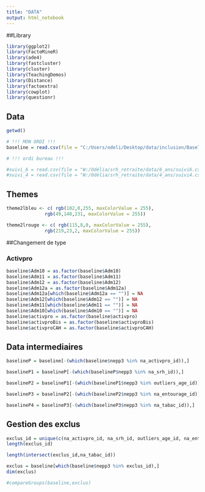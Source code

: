 ---
title: "DATA"
output: html_notebook
---
##Library
```{r}
library(ggplot2)
library(FactoMineR)
library(ade4)
library(fastcluster)
library(cluster)
library(TeachingDemos)
library(Distance)
library(factoextra)
library(cowplot)
library(questionr)

```
## Data
```{r}
getwd()

# !!! MON ORDI !!!
baseline = read.csv(file = "C:/Users/odeli/Desktop/data/inclusion/Baseline.csv", header = TRUE, row.names = NULL, sep = ';')

# !!! ordi bureau !!!

#suivi_6 = read.csv(file = "W:/Odélia/srh_retraite/data/6_ans/suivi6.csv", header = TRUE, row.names = NULL, sep = ";")
#suivi_4 = read.csv(file = "W:/Odélia/srh_retraite/data/4_ans/suivi4.csv", header = TRUE, row.names = NULL, sep = ";")
```
## Themes

```{r}
theme2lbleu <- c( rgb(102,0,255, maxColorValue = 255),
              rgb(49,140,231, maxColorValue = 255))
```
```{r}
theme2lrouge <- c( rgb(115,8,0, maxColorValue = 255),
              rgb(219,23,2, maxColorValue = 255))
```

##Changement de type

### Activpro
```{r}
baseline$Adm10 = as.factor(baseline$Adm10)
baseline$Adm11 = as.factor(baseline$Adm11)
baseline$Adm12 = as.factor(baseline$Adm12)
baseline$Adm12a = as.factor(baseline$Adm12a)
baseline$Adm12a[which(baseline$Adm12a == "")] = NA
baseline$Adm12[which(baseline$Adm12 == "")] = NA
baseline$Adm11[which(baseline$Adm11 == "")] = NA
baseline$Adm10[which(baseline$Adm10 == "")] = NA
baseline$activpro = as.factor(baseline$activpro)
baseline$activproBis = as.factor(baseline$activproBis)
baseline$activproCAH = as.factor(baseline$activproCAH)
```


## Data intermediaires

```{r}
baselineP = baseline[-(which(baseline$nepp3 %in% na_activpro_id)),]

baselineP1 = baselineP[-(which(baselineP$nepp3 %in% na_srh_id)),]

baselineP2 = baselineP1[-(which(baselineP1$nepp3 %in% outliers_age_id)),]

baselineP3 = baselineP2[-(which(baselineP2$nepp3 %in% na_entourage_id)),]

baselineP4 = baselineP3[-(which(baselineP3$nepp3 %in% na_tabac_id)),]
```

## Gestion des exclus

```{r}
exclus_id = unique(c(na_activpro_id, na_srh_id, outliers_age_id, na_entourage_id, na_tabac_id))
length(exclus_id)
```
```{r}
length(intersect(exclus_id,na_tabac_id))
```

```{r}
exclus = baseline[which(baseline$nepp3 %in% exclus_id),]
dim(exclus)
```
```{r}
#compareGroups(baseline,exclus)
```

